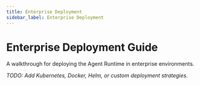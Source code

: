 ```yaml
---
title: Enterprise Deployment
sidebar_label: Enterprise Deployment
---
```


# Enterprise Deployment Guide

A walkthrough for deploying the Agent Runtime in enterprise environments.

_TODO: Add Kubernetes, Docker, Helm, or custom deployment strategies._
